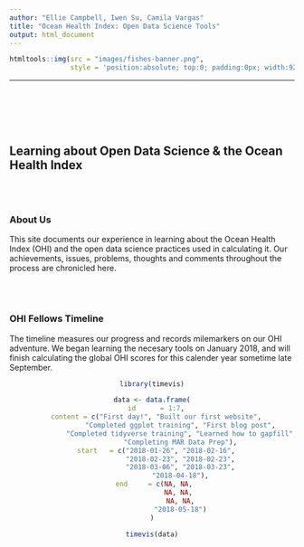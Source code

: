 ```yaml
---
author: "Ellie Campbell, Iwen Su, Camila Vargas"
title: "Ocean Health Index: Open Data Science Tools"
output: html_document
---
```


```r
htmltools::img(src = "images/fishes-banner.png", 
               style = 'position:absolute; top:0; padding:0px; width:920px; display:inline-block; margin-right:auto')
```

---

<br>
<br>
<br>
<br>

## **Learning about Open Data Science & the Ocean Health Index**



<br>
<br>

### About Us
This site documents our experience in learning about the Ocean Health Index (OHI) and the open data science practices used in calculating it. Our achievements, issues, problems, thoughts and comments throughout the process are chronicled here.

<br>
<br>

### OHI Fellows Timeline
The timeline measures our progress and records milemarkers on our OHI adventure. We began learning the necesary tools on January 2018, and will finish calculating the global OHI scores for this calender year sometime late September.

<center>
```r

library(timevis)

data <- data.frame(
  id      = 1:7,
  content = c("First day!", "Built our first website",
              "Completed ggplot training", "First blog post",
              "Completed tidyverse training", "Learned how to gapfill",
              "Completing MAR Data Prep"),
  start   = c("2018-01-26", "2018-02-16",
              "2018-02-23", "2018-02-23",
              "2018-03-06", "2018-03-23",
              "2018-04-18"),
  end     = c(NA, NA, 
              NA, NA, 
              NA, NA,
              "2018-05-18")
)

timevis(data)

```
</center>

<br>

